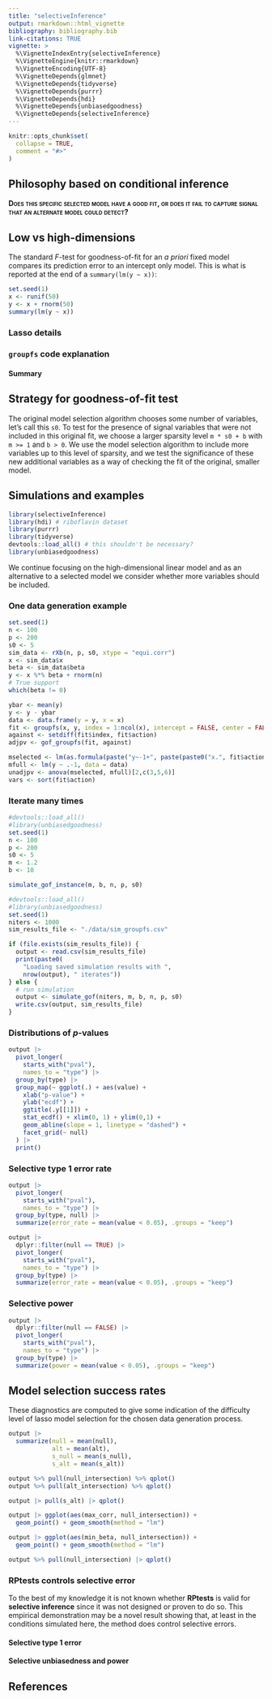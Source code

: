 ```yaml
---
title: "selectiveInference"
output: rmarkdown::html_vignette
bibliography: bibliography.bib
link-citations: TRUE
vignette: >
  %\VignetteIndexEntry{selectiveInference}
  %\VignetteEngine{knitr::rmarkdown}
  %\VignetteEncoding{UTF-8}
  %\VignetteDepends{glmnet}
  %\VignetteDepends{tidyverse}
  %\VignetteDepends{purrr}
  %\VignetteDepends{hdi}
  %\VignetteDepends{unbiasedgoodness}
  %\VignetteDepends{selectiveInference}
---
```


```r
knitr::opts_chunk$set(
  collapse = TRUE,
  comment = "#>"
)
```

## Philosophy based on conditional inference


[**Does this specific selected model have a good fit, or does it fail to capture signal that an alternate model could detect?**]{.smallcaps}


## Low vs high-dimensions

The standard $F$-test for goodness-of-fit for an *a priori* fixed model compares its prediction error to an intercept only model. This is what is reported at the end of a `summary(lm(y ~ x))`:

```r
set.seed(1)
x <- runif(50)
y <- x + rnorm(50)
summary(lm(y ~ x))
```


### Lasso details


### `groupfs` code explanation


#### Summary


## Strategy for goodness-of-fit test

The original model selection algorithm chooses some number of variables, let's call this `s0`. To test for the presence of signal variables that were not included in this original fit, we choose a larger sparsity level `m * s0 + b` with `m >= 1` and `b > 0`. We use the model selection algorithm to include more variables up to this level of sparsity, and we test the significance of these new additional variables as a way of checking the fit of the original, smaller model.

## Simulations and examples

```r
library(selectiveInference)
library(hdi) # riboflavin dataset
library(purrr)
library(tidyverse)
devtools::load_all() # this shouldn't be necessary?
library(unbiasedgoodness)
```

We continue focusing on the high-dimensional linear model and as an alternative to a selected model we consider whether more variables should be included. 

### One data generation example

```r
set.seed(1)
n <- 100
p <- 200
s0 <- 5
sim_data <- rXb(n, p, s0, xtype = "equi.corr")
x <- sim_data$x
beta <- sim_data$beta
y <- x %*% beta + rnorm(n)
# True support
which(beta != 0)
```


```r
ybar <- mean(y)
y <- y - ybar
data <- data.frame(y = y, x = x)
fit <- groupfs(x, y, index = 1:ncol(x), intercept = FALSE, center = FALSE, normalize = FALSE, aicstop = 1, k = log(ncol(x)))
against <- setdiff(fit$index, fit$action)
adjpv <- gof_groupfs(fit, against)
```


```r
mselected <- lm(as.formula(paste("y~-1+", paste(paste0("x.", fit$action), collapse="+"))), data = data)
mfull <- lm(y ~ .-1, data = data)
unadjpv <- anova(mselected, mfull)[2,c(3,5,6)]
vars <- sort(fit$action)
```

### Iterate many times

```r
#devtools::load_all() 
#library(unbiasedgoodness)
set.seed(1)
n <- 100
p <- 200
s0 <- 5
m <- 1.2
b <- 10

simulate_gof_instance(m, b, n, p, s0)
```

```r
#devtools::load_all() 
#library(unbiasedgoodness)
set.seed(1)
niters <- 1000
sim_results_file <- "./data/sim_groupfs.csv"

if (file.exists(sim_results_file)) {
  output <- read.csv(sim_results_file)
  print(paste0(
    "Loading saved simulation results with ",
    nrow(output), " iterates"))
} else {
  # run simulation
  output <- simulate_gof(niters, m, b, n, p, s0)
  write.csv(output, sim_results_file)
}
```

### Distributions of $p$-values

```r
output |>
  pivot_longer(
    starts_with("pval"),
    names_to = "type") |>
  group_by(type) |>
  group_map(~ ggplot(.) + aes(value) + 
    xlab("p-value") + 
    ylab("ecdf") +
    ggtitle(.y[[1]]) +
    stat_ecdf() + xlim(0, 1) + ylim(0,1) +
    geom_abline(slope = 1, linetype = "dashed") +
    facet_grid(~ null)
  ) |>
  print()
```

### Selective type 1 error rate

```r
output |>
  pivot_longer(
    starts_with("pval"),
    names_to = "type") |>
  group_by(type, null) |>
  summarize(error_rate = mean(value < 0.05), .groups = "keep")
```

```r
output |>
  dplyr::filter(null == TRUE) |>
  pivot_longer(
    starts_with("pval"),
    names_to = "type") |>
  group_by(type) |>
  summarize(error_rate = mean(value < 0.05), .groups = "keep")
```


### Selective power

```r
output |>
  dplyr::filter(null == FALSE) |>
  pivot_longer(
    starts_with("pval"),
    names_to = "type") |>
  group_by(type) |>
  summarize(power = mean(value < 0.05), .groups = "keep")
```

## Model selection success rates

These diagnostics are computed to give some indication of the difficulty level of lasso model selection for the chosen data generation process.

```r
output |> 
  summarize(null = mean(null),
            alt = mean(alt),
            s_null = mean(s_null),
            s_alt = mean(s_alt))
```

```r
output %>% pull(null_intersection) %>% qplot()
output %>% pull(alt_intersection) %>% qplot()
```

```r
output |> pull(s_alt) |> qplot()
```

```r
output |> ggplot(aes(max_corr, null_intersection)) + 
  geom_point() + geom_smooth(method = "lm")
```

```r
output |> ggplot(aes(min_beta, null_intersection)) + 
  geom_point() + geom_smooth(method = "lm")
```

```r
output %>% pull(null_intersection) |> qplot()
```


### RPtests controls selective error

To the best of my knowledge it is not known whether **RPtests** is valid for **selective inference** since it was not designed or proven to do so. This empirical demonstration may be a novel result showing that, at least in the conditions simulated here, the method does control selective errors.

#### Selective type 1 error

#### Selective unbiasedness and power

## References
